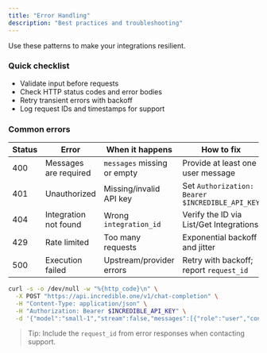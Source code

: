 ```yaml
---
title: "Error Handling"
description: "Best practices and troubleshooting"
---
```


Use these patterns to make your integrations resilient.

### Quick checklist
- Validate input before requests
- Check HTTP status codes and error bodies
- Retry transient errors with backoff
- Log request IDs and timestamps for support

### Common errors

| Status | Error                         | When it happens                                 | How to fix |
|--------|-------------------------------|--------------------------------------------------|------------|
| 400    | Messages are required         | `messages` missing or empty                      | Provide at least one user message |
| 401    | Unauthorized                  | Missing/invalid API key                          | Set `Authorization: Bearer $INCREDIBLE_API_KEY` |
| 404    | Integration not found         | Wrong `integration_id`                           | Verify the ID via List/Get Integrations |
| 429    | Rate limited                  | Too many requests                                | Exponential backoff and jitter |
| 500    | Execution failed              | Upstream/provider errors                          | Retry with backoff; report `request_id` |

```bash
curl -s -o /dev/null -w "%{http_code}\n" \
  -X POST "https://api.incredible.one/v1/chat-completion" \
  -H "Content-Type: application/json" \
  -H "Authorization: Bearer $INCREDIBLE_API_KEY" \
  -d '{"model":"small-1","stream":false,"messages":[{"role":"user","content":"Ping"}]}'
```

> Tip: Include the `request_id` from error responses when contacting support.


